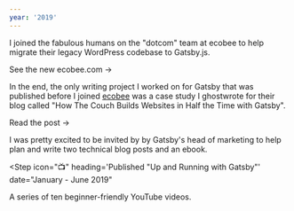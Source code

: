 ```yaml
---
year: '2019'
---
```


<Step icon="💼" heading="Joined ecobee, Inc." date="August 15, 2019">

I joined the fabulous humans on the "dotcom" team at ecobee to help migrate their legacy WordPress codebase to Gatsby.js.

<BlockLink href="https://ecobee.com">See the new ecobee.com &rarr;</BlockLink>

</Step>

<Step icon="✍️" heading="Published new Gatsby blog post" date="June 19, 2019">

In the end, the only writing project I worked on for Gatsby that was published before I joined [ecobee](https://ecobee.com) was a case study I ghostwrote for their blog called "How The Couch Builds Websites in Half the Time with Gatsby".

<BlockLink href="https://www.gatsbyjs.com/blog/2019-06-19-how-the-couch-builds-websites-in-half-the-time-with-gatsby/">Read the post &rarr;</BlockLink>

</Step>

<Step icon="💼" heading="Contracted as a technical writer by Gatsby, Inc." date="March 22, 2019">

I was pretty excited to be invited by by Gatsby's head of marketing to help plan and write two technical blog posts and an ebook.

</Step>

<Step
  icon="📺"
  heading='Published "Up and Running with Gatsby"'
  date="January - June 2019"
>

A series of ten beginner-friendly YouTube videos.

</Step>
